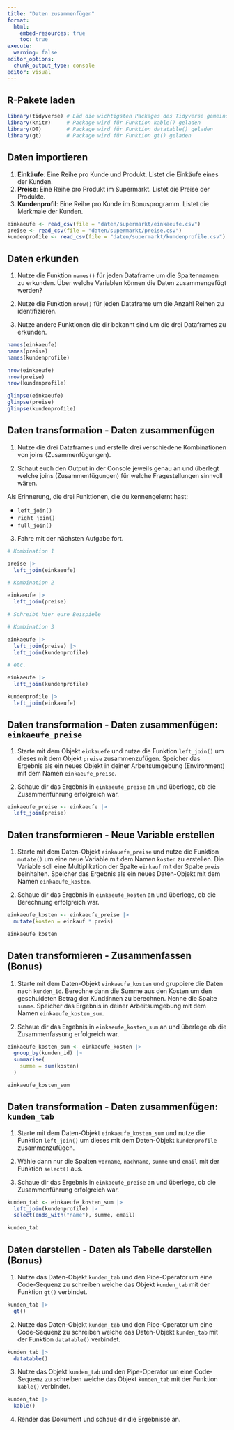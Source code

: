 ```yaml
---
title: "Daten zusammenfügen"
format:
  html:
    embed-resources: true
    toc: true
execute:
  warning: false
editor_options: 
  chunk_output_type: console
editor: visual
---
```


## R-Pakete laden

```r
library(tidyverse) # Läd die wichtigsten Packages des Tidyverse gemeinsam
library(knitr)     # Package wird für Funktion kable() geladen
library(DT)        # Package wird für Funktion datatable() geladen
library(gt)        # Package wird für Funktion gt() geladen
```

## Daten importieren

1.  **Einkäufe**: Eine Reihe pro Kunde und Produkt. Listet die Einkäufe eines der Kunden.
2.  **Preise**: Eine Reihe pro Produkt im Supermarkt. Listet die Preise der Produkte.
3.  **Kundenprofil**: Eine Reihe pro Kunde im Bonusprogramm. Listet die Merkmale der Kunden.

```r
einkaeufe <- read_csv(file = "daten/supermarkt/einkaeufe.csv")
preise <- read_csv(file = "daten/supermarkt/preise.csv")
kundenprofile <- read_csv(file = "daten/supermarkt/kundenprofile.csv")
```

## Daten erkunden

1.  Nutze die Funktion `names()` für jeden Dataframe um die Spaltennamen zu erkunden. Über welche Variablen können die Daten zusammengefügt werden?

2.  Nutze die Funktion `nrow()` für jeden Dataframe um die Anzahl Reihen zu identifizieren.

3.  Nutze andere Funktionen die dir bekannt sind um die drei Dataframes zu erkunden.

```r
names(einkaeufe)
names(preise)
names(kundenprofile)

nrow(einkaeufe)
nrow(preise)
nrow(kundenprofile)

glimpse(einkaeufe)
glimpse(preise)
glimpse(kundenprofile)
```

## Daten transformation - Daten zusammenfügen

1.  Nutze die drei Dataframes und erstelle drei verschiedene Kombinationen von joins (Zusammenfügungen).

2.  Schaut euch den Output in der Console jeweils genau an und überlegt welche joins (Zusammenfügungen) für welche Fragestellungen sinnvoll wären.

Als Erinnerung, die drei Funktionen, die du kennengelernt hast:

-   `left_join()`
-   `right_join()`
-   `full_join()`

3.  Fahre mit der nächsten Aufgabe fort.

```r
# Kombination 1

preise |>
  left_join(einkaeufe)

# Kombination 2

einkaeufe |>
  left_join(preise)

# Schreibt hier eure Beispiele

# Kombination 3

einkaeufe |>
  left_join(preise) |>
  left_join(kundenprofile)

# etc. 

einkaeufe |>
  left_join(kundenprofile)

kundenprofile |>
  left_join(einkaeufe)
```

## Daten transformation - Daten zusammenfügen: `einkaeufe_preise`

1.  Starte mit dem Objekt `einkauefe` und nutze die Funktion `left_join()` um dieses mit dem Objekt `preise` zusammenzufügen. Speicher das Ergebnis als ein neues Objekt in deiner Arbeitsumgebung (Environment) mit dem Namen `einkaeufe_preise`.

2.  Schaue dir das Ergebnis in `einkaeufe_preise` an und überlege, ob die Zusammenführung erfolgreich war.

```r
einkaeufe_preise <- einkaeufe |>  
  left_join(preise)
```

## Daten transformieren - Neue Variable erstellen

1.  Starte mit dem Daten-Objekt `einkauefe_preise` und nutze die Funktion `mutate()` um eine neue Variable mit dem Namen `kosten` zu erstellen. Die Variable soll eine Multiplikation der Spalte `einkauf` mit der Spalte `preis` beinhalten. Speicher das Ergebnis als ein neues Daten-Objekt mit dem Namen `einkaeufe_kosten`.

2.  Schaue dir das Ergebnis in `einkaeufe_kosten` an und überlege, ob die Berechnung erfolgreich war.

```r
einkaeufe_kosten <- einkaeufe_preise |>
  mutate(kosten = einkauf * preis)

einkaeufe_kosten
```

## Daten transformieren - Zusammenfassen (Bonus)

1.  Starte mit dem Daten-Objekt `einkaeufe_kosten` und gruppiere die Daten nach `kunden_id`. Berechne dann die Summe aus den Kosten um den geschuldeten Betrag der Kund:innen zu berechnen. Nenne die Spalte `summe`. Speicher das Ergebnis in deiner Arbeitsumgebung mit dem Namen `einkaeufe_kosten_sum`.

2.  Schaue dir das Ergebnis in `einkaeufe_kosten_sum` an und überlege ob die Zusammenfassung erfolgreich war.

```r
einkaeufe_kosten_sum <- einkaeufe_kosten |>
  group_by(kunden_id) |>
  summarise(
    summe = sum(kosten)
  )

einkaeufe_kosten_sum
```

## Daten transformation - Daten zusammenfügen: `kunden_tab`

1.  Starte mit dem Daten-Objekt `einkaeufe_kosten_sum` und nutze die Funktion `left_join()` um dieses mit dem Daten-Objekt `kundenprofile` zusammenzufügen.

2.  Wähle dann nur die Spalten `vorname`, `nachname`, `summe` und `email` mit der Funktion `select()` aus.

3.  Schaue dir das Ergebnis in `einkaeufe_preise` an und überlege, ob die Zusammenführung erfolgreich war.

```r
kunden_tab <- einkaeufe_kosten_sum |>
  left_join(kundenprofile) |>
  select(ends_with("name"), summe, email)

kunden_tab
```

## Daten darstellen - Daten als Tabelle darstellen (Bonus)

1.  Nutze das Daten-Objekt `kunden_tab` und den Pipe-Operator um eine Code-Sequenz zu schreiben welche das Objekt `kunden_tab` mit der Funktion `gt()` verbindet.

```r
kunden_tab |>
  gt()
```

2.  Nutze das Daten-Objekt `kunden_tab` und den Pipe-Operator um eine Code-Sequenz zu schreiben welche das Daten-Objekt `kunden_tab` mit der Funktion `datatable()` verbindet.

```r
kunden_tab |>
  datatable()
```

3.  Nutze das Objekt `kunden_tab` und den Pipe-Operator um eine Code-Sequenz zu schreiben welche das Objekt `kunden_tab` mit der Funktion `kable()` verbindet.

```r
kunden_tab |>
  kable()
```

4.  Render das Dokument und schaue dir die Ergebnisse an.
